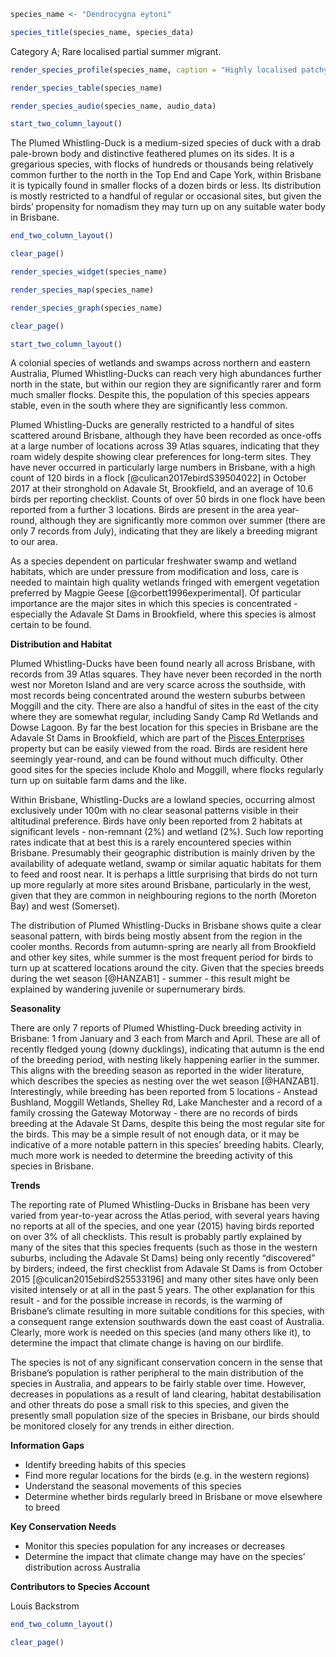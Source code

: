 ```r
species_name <- "Dendrocygna eytoni"
```

```r
species_title(species_name, species_data)
```

Category A; Rare localised partial summer migrant.

```r
render_species_profile(species_name, caption = "Highly localised patchy breeding resident and likely migrant to wetlands and swamps in Brisbane. More records in summer and very few in winter, but birds are likely in the area all year-round. Not of conservation concern, but the small size of Brisbane's population means this species is at greater risk of population disturbance.")
```

```r
render_species_table(species_name)
```

```r
render_species_audio(species_name, audio_data)
```

```r
start_two_column_layout()
```

The Plumed Whistling-Duck is a medium-sized species of duck with a drab pale-brown body and distinctive feathered plumes on its sides. It is a gregarious species, with flocks of hundreds or thousands being relatively common further to the north in the Top End and Cape York, within Brisbane it is typically found in smaller flocks of a dozen birds or less. Its distribution is mostly restricted to a handful of regular or occasional sites, but given the birds' propensity for nomadism they may turn up on any suitable water body in Brisbane.

```r
end_two_column_layout()
```

```r
clear_page()
```

```r
render_species_widget(species_name)
```

```r
render_species_map(species_name)
```

```r
render_species_graph(species_name)
```

```r
clear_page()
```

```r
start_two_column_layout()
```

A colonial species of wetlands and swamps across northern and eastern Australia, Plumed Whistling-Ducks can reach very high abundances further north in the state, but within our region they are significantly rarer and form much smaller flocks. Despite this, the population of this species appears stable, even in the south where they are significantly less common.

Plumed Whistling-Ducks are generally restricted to a handful of sites scattered around Brisbane, although they have been recorded as once-offs at a large number of locations across 39 Atlas squares, indicating that they roam widely despite showing clear preferences for long-term sites. They have never occurred in particularly large numbers in Brisbane, with a high count of 120 birds in a flock [@culican2017ebirdS39504022] in October 2017 at their stronghold on Adavale St, Brookfield, and an average of 10.6 birds per reporting checklist. Counts of over 50 birds in one flock have been reported from a further 3 locations. Birds are present in the area year-round, although they are significantly more common over summer (there are only 7 records from July), indicating that they are likely a breeding migrant to our area.

As a species dependent on particular freshwater swamp and wetland habitats, which are under pressure from modification and loss, care is needed to maintain high quality wetlands fringed with emergent vegetation preferred by Magpie Geese [@corbett1996experimental]. Of particular importance are the major sites in which this species is concentrated - especially the Adavale St Dams in Brookfield, where this species is almost certain to be found.

**Distribution and Habitat**

Plumed Whistling-Ducks have been found nearly all across Brisbane, with records from 39 Atlas squares. They have never been recorded in the north west nor Moreton Island and are very scarce across the southside, with most records being concentrated around the western suburbs between Moggill and the city. There are also a handful of sites in the east of the city where they are somewhat regular, including Sandy Camp Rd Wetlands and Dowse Lagoon. By far the best location for this species in Brisbane are the Adavale St Dams in Brookfield, which are part of the [Pisces Enterprises](https://www.piscesenterprises.com/) property but can be easily viewed from the road. Birds are resident here seemingly year-round, and can be found without much difficulty. Other good sites for the species include Kholo and Moggill, where flocks regularly turn up on suitable farm dams and the like.

Within Brisbane, Whistling-Ducks are a lowland species, occurring almost exclusively under 100m with no clear seasonal patterns visible in their altitudinal preference. Birds have only been reported from 2 habitats at significant levels - non-remnant (2%) and wetland (2%). Such low reporting rates indicate that at best this is a rarely encountered species within Brisbane. Presumably their geographic distribution is mainly driven by the availability of adequate wetland, swamp or similar aquatic habitats for them to feed and roost near. It is perhaps a little surprising that birds do not turn up more regularly at more sites around Brisbane, particularly in the west, given that they are common in neighbouring regions to the north (Moreton Bay) and west (Somerset).

The distribution of Plumed Whistling-Ducks in Brisbane shows quite a clear seasonal pattern, with birds being mostly absent from the region in the cooler months. Records from autumn-spring are nearly all from Brookfield and other key sites, while summer is the most frequent period for birds to turn up at scattered locations around the city. Given that the species breeds during the wet season [@HANZAB1] - summer - this result might be explained by wandering juvenile or supernumerary birds.

**Seasonality**

There are only 7 reports of Plumed Whistling-Duck breeding activity in Brisbane: 1 from January and 3 each from March and April. These are all of recently fledged young (downy ducklings), indicating that autumn is the end of the breeding period, with nesting likely happening earlier in the summer. This aligns with the breeding season as reported in the wider literature, which describes the species as nesting over the wet season [@HANZAB1]. Interestingly, while breeding has been reported from 5 locations - Anstead Bushland, Moggill Wetlands, Shelley Rd, Lake Manchester and a record of a family crossing the Gateway Motorway - there are no records of birds breeding at the Adavale St Dams, despite this being the most regular site for the birds. This may be a simple result of not enough data, or it may be indicative of a more notable pattern in this species' breeding habits. Clearly, much more work is needed to determine the breeding activity of this species in Brisbane.

**Trends**

The reporting rate of Plumed Whistling-Ducks in Brisbane has been very varied from year-to-year across the Atlas period, with several years having no reports at all of the species, and one year (2015) having birds reported on over 3% of all checklists. This result is probably partly explained by many of the sites that this species frequents (such as those in the western suburbs, including the Adavale St Dams) being only recently "discovered" by birders; indeed, the first checklist from Adavale St Dams is from October 2015 [@culican2015ebirdS25533196] and many other sites have only been visited intensely or at all in the past 5 years. The other explanation for this result - and for the possible increase in records, is the warming of Brisbane's climate resulting in more suitable conditions for this species, with a consequent range extension southwards down the east coast of Australia. Clearly, more work is needed on this species (and many others like it), to determine the impact that climate change is having on our birdlife.

The species is not of any significant conservation concern in the sense that Brisbane’s population is rather peripheral to the main distribution of the species in Australia, and appears to be fairly stable over time. However, decreases in populations as a result of land clearing, habitat destabilisation and other threats do pose a small risk to this species, and given the presently small population size of the species in Brisbane, our birds should be monitored closely for any trends in either direction.

**Information Gaps**

- Identify breeding habits of this species
- Find more regular locations for the birds (e.g. in the western regions)
- Understand the seasonal movements of this species
- Determine whether birds regularly breed in Brisbane or move elsewhere to breed

**Key Conservation Needs**

- Monitor this species population for any increases or decreases
- Determine the impact that climate change may have on the species' distribution across Australia

**Contributors to Species Account**

Louis Backstrom

```r
end_two_column_layout()
```

```r
clear_page()
```
